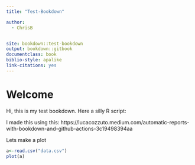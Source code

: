 ```yaml
---
title: "Test-Bookdown"

author:
  - ChrisB


site: bookdown::test-bookdown
output: bookdown::gitbook
documentclass: book
biblio-style: apalike
link-citations: yes
---
```



# Welcome
Hi, this is my test bookdown. Here a silly R script:


I made this using this: https://lucacozzuto.medium.com/automatic-reports-with-bookdown-and-github-actions-3c19498394aa 


Lets make a plot
```r
a<-read.csv("data.csv")
plot(a)
```
